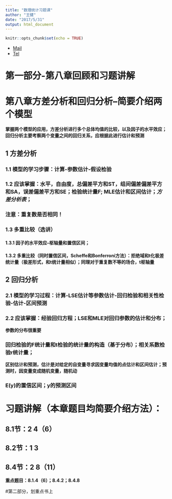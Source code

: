 ```yaml
---
title: "数理统计习题课"
author: "王健"
date: "2017/5/31"
output: html_document
---
```


```r
knitr::opts_chunk$set(echo = TRUE)
```
* [Mail](www.1061738569@qq.com)
* [Tel](18059801730)

# 第一部分-第八章回顾和习题讲解
# 第八章方差分析和回归分析--简要介绍两个模型
**掌握两个模型的应用，方差分析进行多个总体均值的比较，以及因子的水平效应；回归分析主要考察两个变量之间的回归关系，应根据此进行估计和预测**

## 1 方差分析
### 1.1 模型的学习步骤：计算-参数估计-假设检验
### 1.2 应该掌握：水平，自由度，总偏差平方和ST，组间偏差偏差平方和SA，误差偏差平方和SE；检验统计量F; MLE估计和区间估计；*方差分析表*；
### 注意：重复数是否相同！


### 1.3 多重比较（选讲）
#### 1.3.1 因子的水平效应--枢轴量和置信区间；
#### 1.3.2 多重比较（同时置信区间，Scheffe和Bonferroni方法）：拒绝域和t化极差统计量（极差形式，和t统计量相似）；同理对于重复数不等的场合，t枢轴量


## 2 回归分析

### 2.1 模型的学习过程：计算-LSE估计等参数估计-回归检验和相关性检验-估计-区间预测

### 2.2 应该掌握：经验回归方程；LSE和MLE对回归参数的估计和分布；

**参数的分布很重要**

### 回归检验的F统计量和t检验的统计量的构造（基于分布）；相关系数检验r统计量；
**区别估计和预测，估计是对给定的自变量寻求因变量均值的点估计和区间估计；预测时，因变量变成随机变量，随机动**


### E(y)的置信区间；y的预测区间


# 习题讲解（本章题目均简要介绍方法）：
## 8.1节：2  4（6）
## 8.2节：1  3
## 8.4节：2 8（11）
**重点题目：8.1.4（6）；8.4.2；8.4.8**

#第二部分，划重点书上

